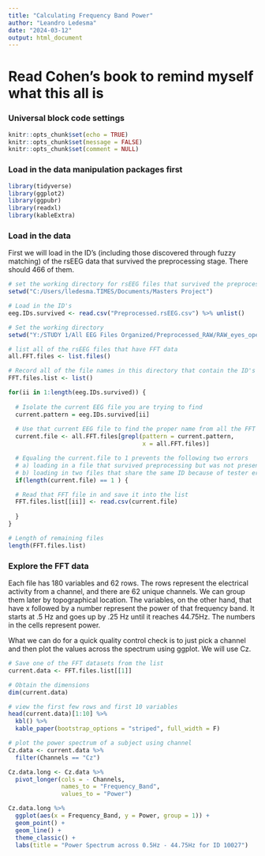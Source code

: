 ```yaml
---
title: "Calculating Frequency Band Power"
author: "Leandro Ledesma"
date: "2024-03-12"
output: html_document
---
```


# Read Cohen's book to remind myself what this all is



### Universal block code settings

```r
knitr::opts_chunk$set(echo = TRUE)
knitr::opts_chunk$set(message = FALSE)
knitr::opts_chunk$set(comment = NULL)

```

### Load in the data manipulation packages first

```r
library(tidyverse)
library(ggplot2)
library(ggpubr)
library(readxl)
library(kableExtra)

```

### Load in the data

First we will load in the ID's (including those discovered through fuzzy matching) of the rsEEG data that survived the preprocessing stage. There should 466 of them. 

```r
# set the working directory for rsEEG files that survived the preprocessing stage
setwd("C:/Users/lledesma.TIMES/Documents/Masters Project")

# Load in the ID's
eeg.IDs.survived <- read.csv("Preprocessed.rsEEG.csv") %>% unlist()

# Set the working directory
setwd("Y:/STUDY 1/All EEG Files Organized/Preprocessed_RAW/RAW_eyes_open_and_eyes_closed_FFT")

# list all of the rsEEG files that have FFT data
all.FFT.files <- list.files()

# Record all of the file names in this directory that contain the ID's from above that survived
FFT.files.list <- list()

for(ii in 1:length(eeg.IDs.survived)) {
  
  # Isolate the current EEG file you are trying to find 
  current.pattern = eeg.IDs.survived[ii]
  
  # Use that current EEG file to find the proper name from all the FFT files
  current.file <- all.FFT.files[grepl(pattern = current.pattern,
                                      x = all.FFT.files)]

  # Equaling the current.file to 1 prevents the following two errors
  # a) loading in a file that survived preprocessing but was not present in FFT
  # b) loading in two files that share the same ID because of tester error
  if(length(current.file) == 1 ) {  

  # Read that FFT file in and save it into the list
  FFT.files.list[[ii]] <- read.csv(current.file)
  
  }
}

# Length of remaining files
length(FFT.files.list)

```

### Explore the FFT data

Each file has 180 variables and 62 rows. The rows represent the electrical activity from a channel, and there are 62 unique channels. We can group them later by topographical location. The variables, on the other hand, that have x followed by a number represent the power of that frequency band. It starts at .5 Hz and goes up by .25 Hz until it reaches 44.75Hz. The numbers in the cells represent power. 

What we can do for a quick quality control check is to just pick a channel and then plot the values across the spectrum using ggplot. We will use Cz. 

```r
# Save one of the FFT datasets from the list
current.data <- FFT.files.list[[1]]

# Obtain the dimensions
dim(current.data)

# view the first few rows and first 10 variables
head(current.data)[1:10] %>%
  kbl() %>%
  kable_paper(bootstrap_options = "striped", full_width = F)

# plot the power spectrum of a subject using channel 
Cz.data <- current.data %>%
  filter(Channels == "Cz")

Cz.data.long <- Cz.data %>%
  pivot_longer(cols = - Channels,
               names_to = "Frequency_Band",
               values_to = "Power")

Cz.data.long %>%
  ggplot(aes(x = Frequency_Band, y = Power, group = 1)) +
  geom_point() +
  geom_line() +
  theme_classic() +
  labs(title = "Power Spectrum across 0.5Hz - 44.75Hz for ID 10027")

```